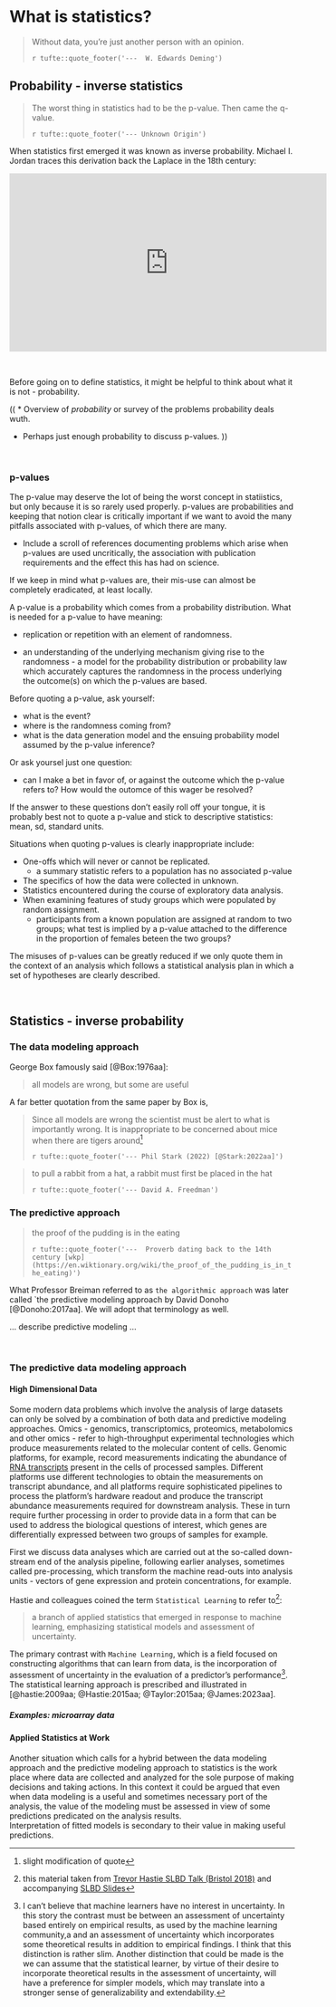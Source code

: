 # What is statistics? {#what-is-statistics}

> Without data, you're just another person with an opinion.
>
> `r tufte::quote_footer('---  W. Edwards Deming')`


## Probability - inverse statistics

> The worst thing in statistics had to be the p-value.
> Then came the q-value.
>
>`r tufte::quote_footer('--- Unknown Origin')`

When statistics first emerged it was known as
inverse probability.  Michael I. Jordan traces this
derivation back the Laplace in the 18th century:

<iframe width="560" height="315" src="https://www.youtube.com/embed/AQUAPiHahVY&t=92s" title="What is Statistics? (Michael I. Jordan) | AI Podcast Clips" frameborder="0" allow="accelerometer; autoplay; clipboard-write; encrypted-media; gyroscope; picture-in-picture; web-share" allowfullscreen></iframe>

<br/>

Before going on to define statistics, it might be helpful to think about
what it is not - probability.  

((
* Overview of *probability* or survey of the problems probability 
deals wuth.

* Perhaps just enough probability to discuss p-values.
))

<br/>

### p-values

The p-value may deserve the lot of being the worst concept in statiistics,
but only because it is so rarely used properly.<!--  If p-values were only quoted
in the proper context it would suffer less abuse because only for one
they would be much less murmur about them as they require a very specific
setup in order to deserve being  ... -->
p-values are probabilities and keeping that notion clear is critically
important if we want to avoid the many pitfalls associated with p-values,
of which there are many.

* Include a scroll of references documenting problems which arise when p-values 
are used uncritically, the association with publication requirements and 
the effect this has had on science.

If we keep in mind what p-values are, their mis-use can almost be
completely eradicated, at least locally.

A p-value is a probability which comes from a probability distribution.
What is needed for a p-value to have meaning:

* replication or repetition with an element of randomness.   

* an understanding of the underlying mechanism giving rise to the randomness -
a model for the probability distribution or probability law which accurately
captures the randomness in the process underlying the outcome(s) on which the 
p-values are based.

Before quoting a p-value, ask yourself: 

* what is the event?
* where is the randomness coming from?
* what is the data generation model and the ensuing probability model
assumed by the p-value inference?

Or ask yoursel just one question:

* can I make a bet in favor of, or against the outcome which the p-value
refers to?   How would the outomce of this wager be resolved?

If the answer to these questions don't easily roll off your tongue,
it is probably best not to quote a p-value and stick to
descriptive statistics: mean, sd, standard units.

Situations when quoting p-values is clearly  inappropriate include:  

* One-offs which will never or cannot be replicated.
   - a summary statistic refers to a population has no associated p-value
* The specifics of how the data were collected in unknown.
* Statistics encountered during the course of exploratory
data analysis.
* When examining features of study groups which were populated
by random assignment.  
   - participants from a known population are assigned at random to two groups;
what test is implied by a p-value attached to the difference in the proportion of females
beteen the two groups?

The misuses of p-values can be greatly reduced if we only quote them in the
context of an analysis which follows a statistical analysis plan in which
a set of hypotheses are clearly described.

<br/>

## Statistics - inverse probability

### The data modeling approach 

George Box famously said [@Box:1976aa]:

> all models are wrong,
> but some are useful

A far better quotation from the same paper by Box is, 

> Since all models are wrong the scientist 
> must be alert to what is importantly wrong.
> It is inappropriate to be concerned about mice 
> when there are tigers around^[slight modification of quote]
>
>`r tufte::quote_footer('--- Phil Stark (2022) [@Stark:2022aa]')`

> to pull a rabbit from a hat, 
> a rabbit must first be placed in the hat
>
>`r tufte::quote_footer('--- David A. Freedman')`





### The predictive approach  {-}

> the proof of the pudding is in the eating
>
> `r tufte::quote_footer('---  Proverb dating back to the 14th century [wkp](https://en.wiktionary.org/wiki/the_proof_of_the_pudding_is_in_the_eating)')`

What Professor Breiman referred to as `the algorithmic approach`
was later called `the predictive modeling approach by 
David Donoho [@Donoho:2017aa].   We will adopt that terminology
as well.

... describe predictive modeling ...


<br/>

###  The predictive data modeling approach {-}


#### High Dimensional Data  {-} 


Some modern data problems which involve the analysis of large datasets
can only be solved by a combination of both data and predictive modeling
approaches. Omics -  genomics, transcriptomics, proteomics, 
metabolomics and other omics - refer to high-throughput
experimental technologies which produce measurements related to the
molecular content of cells.  Genomic platforms, for example,
record measurements indicating the abundance of 
[RNA transcripts](# "the RNA strand that is produced when a gene is transcribed")
present in the cells of processed samples.  Different
platforms use different technologies to obtain the measurements on
transcript abundance, and all platforms require sophisticated pipelines
to process the platform's hardware readout and produce the 
transcript abundance measurements required for downstream analysis.
These in turn require further processing
in order to provide data in a form that can be used to address the biological
questions of interest, which genes are differentially expressed between two 
groups of samples for example.  

First we discuss data analyses which are carried out at the so-called
down-stream end of the analysis pipeline, following earlier analyses,
sometimes called pre-processing, which transform the machine read-outs
into analysis units - vectors of gene expression and protein concentrations,
for example.  
 
Hastie and colleagues coined the term `Statistical Learning` to refer to^[
this material taken from 
[Trevor Hastie SLBD Talk (Bristol 2018)](https://www.youtube.com/watch?v=0EWJZIC4JxA)
and accompanying
[SLBD Slides](https://bristol.ac.uk/media-library/sites/jean-golding-institute/documents/Statistical%20learning%20with%20big%20data.compressed.pdf)]:

> a branch of applied statistics that
> emerged in response to machine learning,
> emphasizing statistical models and assessment of
> uncertainty.  

The primary contrast with `Machine Learning`, which is a field focused on
constructing algorithms that can learn from data, is the incorporation of 
assessment of uncertainty in the evaluation of a predictor's performance^[
I can't believe that machine learners have no interest in uncertainty.
In this story the contrast must be between an assessment of uncertainty
based entirely on empirical results, as used by the  machine learning community,a
and an assessment of uncertainty which incorporates some theoretical results
in addition to empirical findings.  I think that this distinction is rather slim.
Another distinction that could be made is  the we can assume that
the statistical learner, by virtue of their desire to incorporate 
theoretical results in the assessment of uncertainty, will have a
preference for simpler models, which may translate into
a stronger sense of generalizability and extendability.].
The statistical learning approach is prescribed  and illustrated in
[@hastie:2009aa; @Hastie:2015aa;  @Taylor:2015aa; @James:2023aa].


##### Examples:  microarray data  {-}

#### Applied Statistics at Work

Another situation which calls for a hybrid between
the data modeling approach and the predictive modeling
approach to statistics is the work place where data
are collected and analyzed for the sole purpose of 
making decisions and taking actions.  In this
context it could be argued that even when data modeling
is a useful and sometimes necessary port of the analysis,
the value of the modeling must be assessed in view
of some predictions predicated on the analysis results.  
Interpretation of fitted models is secondary to their 
value in making useful predictions.


